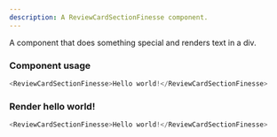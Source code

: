 ```yaml
---
description: A ReviewCardSectionFinesse component.
---
```



A component that does something special and renders text in a div.

### Component usage
```js
<ReviewCardSectionFinesse>Hello world!</ReviewCardSectionFinesse>
```

### Render hello world!

```js live
<ReviewCardSectionFinesse>Hello world!</ReviewCardSectionFinesse>
```
